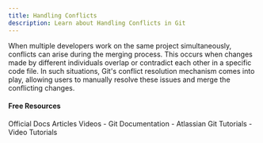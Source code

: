 ```yaml
---
title: Handling Conflicts
description: Learn about Handling Conflicts in Git
---
```

When multiple developers work on the same project simultaneously, conflicts can arise during the merging process. This occurs when changes made by different individuals overlap or contradict each other in a specific code file. In such situations, Git's conflict resolution mechanism comes into play, allowing users to manually resolve these issues and merge the conflicting changes.

#### Free Resources

<Tabs defaultValue="official">
<TabsList>
<TabsTrigger value="official">Official Docs</TabsTrigger>
<TabsTrigger value="article">Articles</TabsTrigger>
<TabsTrigger value="video">Videos</TabsTrigger>
</TabsList>

<TabsContent value="official">
<Note type="note" title="official">
- <Link href="https://git-scm.com/docs">Git Documentation</Link>
</Note>
</TabsContent>
<TabsContent value="article">
<Note type="note" title="article">
- <Link href="https://learn.microsoft.com/en-us/visualstudio/version-control/git-resolve-conflicts?view=vs-2022">Atlassian Git Tutorials</Link>
</Note>
</TabsContent>
<TabsContent value="video">
<Note type="note" title="video">
- <Link href="https://www.youtube.com/results?search_query=git+handling-conflicts+tutorial">Video Tutorials</Link>
</Note>
</TabsContent>
</Tabs>

<Outlet path="2-git-basics/commands/handling-conflicts" />

